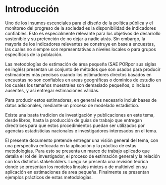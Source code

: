 # Introducción

Uno de los insumos escenciales para el diseño de la política pública y el monitoreo del progreso de la sociedad es la disponibilidad de indicadores confiables. Esto es especialmente relevante para los objetivos de desarrollo sostenible y su pretención de no dejar a nadie atrás. Sin embargo, la mayoría de los indicadores relevantes se construye en base a encuestas, las cuales no siempre son representativas a niveles locales o para grupos específicos de la población.

Las metodologías de estimación de área pequeña (SAE PORpor sus siglas en inglés) presentan un conjunto de métodos que son usados para producir estimadores más precisos cuando los estimadores directos basados en encuestas no son confiables en areas geográficas o dominios de estudio en los cuales los tamaños muestrales son demasiado pequeños, o incluso ausentes, y así entregar estimaciones válidas.

Para producir estos estimadores, en general es necesario incluir bases de datos adicionales, mediante un proceso de modelado estadístico.

Existe una basta tradicion de investigación y publicaciones en este tema, desde libros, hasta la producción de guías de trabajo que entregan directrices para que estos procedimientos puedan ser utilizados por agencias estadísticias nacionales e investigadores interesados en el tema.

El presente documento pretende entregar una visión general del tema, con una perspectiva enfocada en la aplicación y la práctica de estas metodologías. Para esto se presenta un marco de trabajo aplicado que detalla el rol del investigador, el proceso de estimación general y la relación con los distintos stakeholders. Luego se presenta una revisión teórica donde se presentan los modelos lineales mixtos o de multinivel en su aplicación en estimaciones de area pequeña. Finalmente se presentan ejemplos prácticos de estas metodologías.